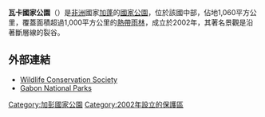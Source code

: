 {{Infobox Protected area 
| name = 瓦卡國家公園
| iucn_category = II
| photo = 
| photo_caption = 
| location = {{flag|Gabon}}
| nearest_city = 
| lat_d = 
| lat_m = 
| lat_s = 
| lat_NS = 
| long_d = 
| long_m = 
| long_s = 
| long_EW = 
| area = 1,060平方公里
| established = 2002
| visitation_num = 
| visitation_year = 
| governing_body =
}}

'''瓦卡國家公園'''（{{lang-fr|'''Parc national de Waka'''}}）是[[非洲|非洲]]國家[[加蓬|加蓬]]的[[國家公園|國家公園]]，位於該國中部，佔地1,060平方公里，覆蓋面積超過1,000平方公里的[[熱帶雨林|熱帶雨林]]，成立於2002年，其著名景觀是沿著斷層線的裂谷。

==外部連結==
* [https://web.archive.org/web/20070310231052/http://www.wcs.org/international/Africa/gabon/waka?preview=&psid=&ph=class%3Dawc-148772%2F2%2F Wildlife Conservation Society]
* [http://gabonnationalparks.org/gnp-home/gnp-nationalparks/Waka Gabon National Parks]{{dead link|date=2018年1月 |bot=InternetArchiveBot |fix-attempted=yes }}

{{Gabon-stub}}
{{DEFAULTSORT:Waka}}
[[Category:加彭國家公園|Category:加彭國家公園]]
[[Category:2002年設立的保護區|Category:2002年設立的保護區]]